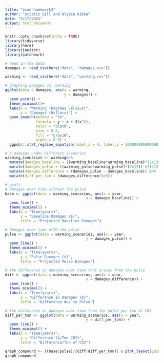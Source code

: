 ```yaml
---
title: "econ-homework4"
author: "Kristin Gill and Alyssa Kibbe"
date: "5/17/2021"
output: html_document
---
```


```r
knitr::opts_chunk$set(echo = TRUE)
library(tidyverse)
library(here)
library(janitor)
library(patchwork)
```

```r
# read in the data
damages <- read_csv(here("data", "damages.csv"))

warming <- read_csv(here("data", "warming.csv"))
```

```r
# graphing damages vs. warming
ggplot(data = damages, aes(x = warming,
                           y = damages)) +
  geom_point() +
  theme_minimal()+
  labs(x = "Warming (Degrees Celsius)",
       y = "Damages (Dollars)") +
  geom_smooth(method = "lm",
              formula = y ~ x + I(x^2),
              color = "black",
              size = 0.5,
              fill = "gray10",
              alpha = 0.5) +
  ggpubr::stat_regline_equation(label.x = 4, label.y = 100000000000000, formula = y ~ x + I(x^2))
```

```r
# 2 damages under different scenarios
warming_scenarios <- warming%>% 
  mutate(damages_baseline = ((warming_baseline*warming_baseline)*(2e13))-((3e12)*warming_baseline)) %>% 
  mutate(damages_pulse = ((warming_pulse*warming_pulse)*(2e13))-((3e12)*warming_pulse)) %>% 
  mutate(damages_difference = (damages_pulse - damages_baseline)) %>% 
  mutate(diff_per_ton = (damages_difference/3e9))

# plots
# damages over time without the pulse
base <- ggplot(data = warming_scenarios, aes(x = year,
                                     y = damages_baseline)) +
  geom_line() +
  theme_minimal() +
  labs(x = "Time(years)",
       y = "Baseline Damages ($)",
       title = "Projected Baseline Damages")

# damages over time WITH the pulse
pulse <- ggplot(data = warming_scenarios, aes(x = year,
                                     y = damages_pulse)) +
  geom_line() +
  theme_minimal() +
  labs(x = "Time(years)",
       y = "Pulse Damages ($)",
       title = "Projected Pulse Damages")

# the difference in damages over time that arises from the pulse
diff <- ggplot(data = warming_scenarios, aes(x = year,
                                     y = damages_difference)) +
  geom_line() +
  theme_minimal() +
  labs(x = "Time(years)",
       y = "Difference in Damages ($)",
       title = "Difference due to Pulse")

# the difference in damages over time from the pulse per ton of CO2
diff_per_ton <- ggplot(data = warming_scenarios, aes(x = year,
                                     y = diff_per_ton)) +
  geom_line() +
  theme_minimal() +
  labs(x = "Time(years)",
       y = "Difference ($/Ton CO2)",
       title = "Difference/Ton of CO2")

graph_compound <- ((base|pulse)/(diff|diff_per_ton)) & plot_layout(guides = "collect")
graph_compound
```

